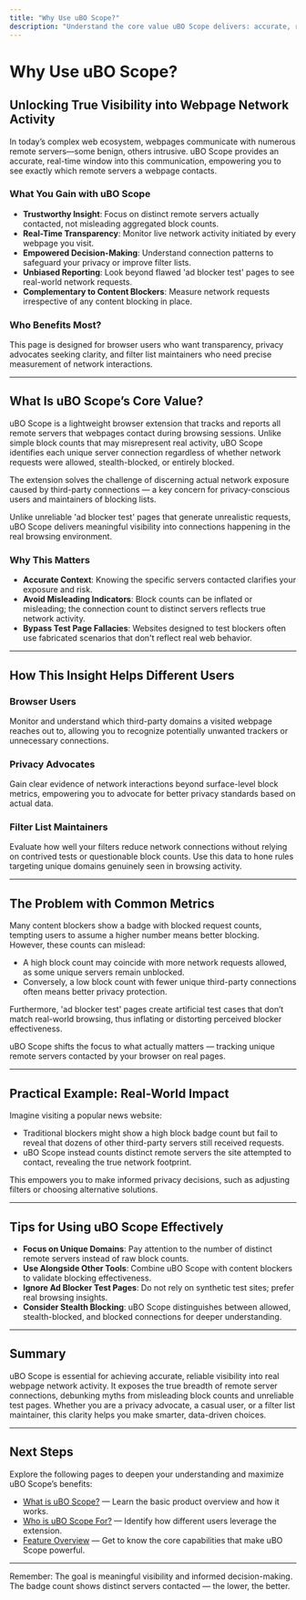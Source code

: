 ```yaml
---
title: "Why Use uBO Scope?"
description: "Understand the core value uBO Scope delivers: accurate, real-time visibility into the number and nature of remote servers contacted by web pages. Discern how this insight helps browser users, privacy advocates, and filter list maintainers make informed decisions—focusing on what truly matters, not misleading 'block' counts or unreliable test pages."
---
```


# Why Use uBO Scope?

## Unlocking True Visibility into Webpage Network Activity

In today’s complex web ecosystem, webpages communicate with numerous remote servers—some benign, others intrusive. uBO Scope provides an accurate, real-time window into this communication, empowering you to see exactly which remote servers a webpage contacts.

### What You Gain with uBO Scope

- **Trustworthy Insight**: Focus on distinct remote servers actually contacted, not misleading aggregated block counts.
- **Real-Time Transparency**: Monitor live network activity initiated by every webpage you visit.
- **Empowered Decision-Making**: Understand connection patterns to safeguard your privacy or improve filter lists.
- **Unbiased Reporting**: Look beyond flawed 'ad blocker test' pages to see real-world network requests.
- **Complementary to Content Blockers**: Measure network requests irrespective of any content blocking in place.

### Who Benefits Most?

This page is designed for browser users who want transparency, privacy advocates seeking clarity, and filter list maintainers who need precise measurement of network interactions.

---

## What Is uBO Scope’s Core Value?

uBO Scope is a lightweight browser extension that tracks and reports all remote servers that webpages contact during browsing sessions. Unlike simple block counts that may misrepresent real activity, uBO Scope identifies each unique server connection regardless of whether network requests were allowed, stealth-blocked, or entirely blocked.

The extension solves the challenge of discerning actual network exposure caused by third-party connections — a key concern for privacy-conscious users and maintainers of blocking lists.

Unlike unreliable 'ad blocker test' pages that generate unrealistic requests, uBO Scope delivers meaningful visibility into connections happening in the real browsing environment.

### Why This Matters

- **Accurate Context**: Knowing the specific servers contacted clarifies your exposure and risk.
- **Avoid Misleading Indicators**: Block counts can be inflated or misleading; the connection count to distinct servers reflects true network activity.
- **Bypass Test Page Fallacies**: Websites designed to test blockers often use fabricated scenarios that don't reflect real web behavior.

---

## How This Insight Helps Different Users

### Browser Users

Monitor and understand which third-party domains a visited webpage reaches out to, allowing you to recognize potentially unwanted trackers or unnecessary connections.

### Privacy Advocates

Gain clear evidence of network interactions beyond surface-level block metrics, empowering you to advocate for better privacy standards based on actual data.

### Filter List Maintainers

Evaluate how well your filters reduce network connections without relying on contrived tests or questionable block counts. Use this data to hone rules targeting unique domains genuinely seen in browsing activity.

---

## The Problem with Common Metrics

Many content blockers show a badge with blocked request counts, tempting users to assume a higher number means better blocking. However, these counts can mislead:

- A high block count may coincide with more network requests allowed, as some unique servers remain unblocked.
- Conversely, a low block count with fewer unique third-party connections often means better privacy protection.

Furthermore, 'ad blocker test' pages create artificial test cases that don’t match real-world browsing, thus inflating or distorting perceived blocker effectiveness.

uBO Scope shifts the focus to what actually matters — tracking unique remote servers contacted by your browser on real pages.

---

## Practical Example: Real-World Impact

Imagine visiting a popular news website:

- Traditional blockers might show a high block badge count but fail to reveal that dozens of other third-party servers still received requests.
- uBO Scope instead counts distinct remote servers the site attempted to contact, revealing the true network footprint.

This empowers you to make informed privacy decisions, such as adjusting filters or choosing alternative solutions.

---

## Tips for Using uBO Scope Effectively

- **Focus on Unique Domains**: Pay attention to the number of distinct remote servers instead of raw block counts.
- **Use Alongside Other Tools**: Combine uBO Scope with content blockers to validate blocking effectiveness.
- **Ignore Ad Blocker Test Pages**: Do not rely on synthetic test sites; prefer real browsing insights.
- **Consider Stealth Blocking**: uBO Scope distinguishes between allowed, stealth-blocked, and blocked connections for deeper understanding.

---

## Summary

uBO Scope is essential for achieving accurate, reliable visibility into real webpage network activity. It exposes the true breadth of remote server connections, debunking myths from misleading block counts and unreliable test pages. Whether you are a privacy advocate, a casual user, or a filter list maintainer, this clarity helps you make smarter, data-driven choices.

---

## Next Steps

Explore the following pages to deepen your understanding and maximize uBO Scope’s benefits:

- [What is uBO Scope?](../getting-started/product-introduction) — Learn the basic product overview and how it works.
- [Who is uBO Scope For?](../getting-started/audience-and-usecases) — Identify how different users leverage the extension.
- [Feature Overview](../core-concepts/feature-summary) — Get to know the core capabilities that make uBO Scope powerful.

---

<Callout type="info">
Remember: The goal is meaningful visibility and informed decision-making.
The badge count shows distinct servers contacted — the lower, the better.
</Callout>